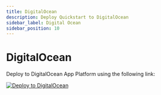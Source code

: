 ```yaml
---
title: DigitalOcean
description: Deploy Quickstart to DigitalOcean
sidebar_label: Digital Ocean
sidebar_position: 10
---
```


# DigitalOcean

Deploy to DigitalOcean App Platform using the following link:

[![Deploy to DigitalOcean](https://www.deploytodo.com/do-btn-blue.svg)](https://cloud.digitalocean.com/apps/new?repo=https://github.com/stellar/quickstart/tree/master)
